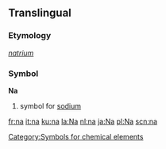==Translingual==
===Etymology===
{{L.}} ''[[natrium]]''
===Symbol===
'''Na'''
#{{chemistry}} symbol for [[sodium]]
[[Category:Symbols for chemical elements]]

[[fr:na]]
[[it:na]]
[[ku:na]]
[[la:Na]]
[[nl:na]]
[[ja:Na]]
[[pl:Na]]
[[scn:na]]